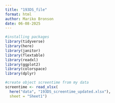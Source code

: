 ```yaml
---
title: "193DS_file"
format: html
author: Mariko Bronson
date: 06-08-2025
---
```


```r

#installing packages
library(tidyverse)
library(here)
library(janitor)
library(flextable)
library(readxl)
library(ggplot2)
library(colorspace)
library(dplyr) 

#create object screentime from my data
screentime <- read_xlsx(
  here("data", "193DS_screentime_updated.xlsx"),
  sheet = "Sheet1")

```

